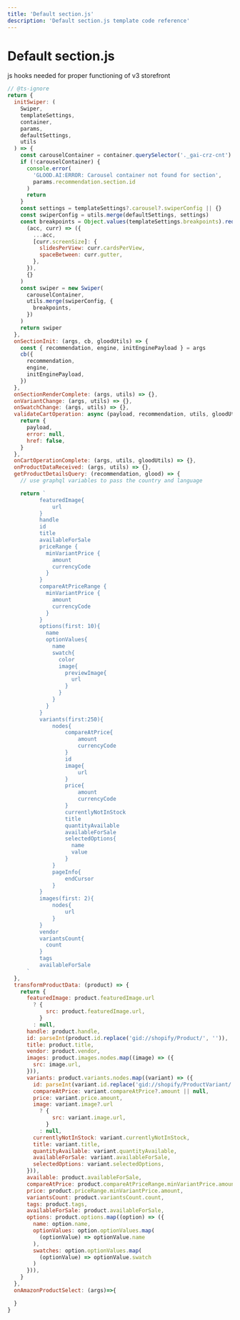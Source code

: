 ```yaml
---
title: 'Default section.js'
description: 'Default section.js template code reference'
---
```


# Default section.js

js hooks needed for proper functioning of v3 storefront 

```js
// @ts-ignore
return {
  initSwiper: (
    Swiper,
    templateSettings,
    container,
    params,
    defaultSettings,
    utils
  ) => {
    const carouselContainer = container.querySelector('._gai-crz-cnt')
    if (!carouselContainer) {
      console.error(
        'GLOOD.AI:ERROR: Carousel container not found for section',
        params.recommendation.section.id
      )
      return
    }
    const settings = templateSettings?.carousel?.swiperConfig || {}
    const swiperConfig = utils.merge(defaultSettings, settings)
    const breakpoints = Object.values(templateSettings.breakpoints).reduce(
      (acc, curr) => ({
        ...acc,
        [curr.screenSize]: {
          slidesPerView: curr.cardsPerView,
          spaceBetween: curr.gutter,
        },
      }),
      {}
    )
    const swiper = new Swiper(
      carouselContainer,
      utils.merge(swiperConfig, {
        breakpoints,
      })
    )
    return swiper
  },
  onSectionInit: (args, cb, gloodUtils) => {
    const { recommendation, engine, initEnginePayload } = args
    cb({
      recommendation,
      engine,
      initEnginePayload,
    })
  },
  onSectionRenderComplete: (args, utils) => {},
  onVariantChange: (args, utils) => {},
  onSwatchChange: (args, utils) => {},
  validateCartOperation: async (payload, recommendation, utils, gloodUtils) => {
    return {
      payload,
      error: null,
      href: false,
    }
  },
  onCartOperationComplete: (args, utils, gloodUtils) => {},
  onProductDataReceived: (args, utils) => {},
  getProductDetailsQuery: (recommendation, glood) => {
    // use graphql variables to pass the country and language

    return `
          featuredImage{
              url
          }
          handle
          id
          title
          availableForSale
          priceRange {
            minVariantPrice {
              amount
              currencyCode
            }
          }
          compareAtPriceRange {
            minVariantPrice {
              amount
              currencyCode
            }
          }
          options(first: 10){
            name
            optionValues{
              name
              swatch{
                color
                image{
                  previewImage{
                    url
                  }
                }
              }
            }
          }
          variants(first:250){
              nodes{
                  compareAtPrice{
                      amount
                      currencyCode
                  }
                  id
                  image{
                      url
                  }
                  price{
                      amount
                      currencyCode
                  }
                  currentlyNotInStock
                  title
                  quantityAvailable
                  availableForSale
                  selectedOptions{
                    name
                    value
                  }
              }
              pageInfo{
                  endCursor
              }
          }
          images(first: 2){
              nodes{
                  url
              }
          }
          vendor
          variantsCount{
            count
          }
          tags
          availableForSale
      `
  },
  transformProductData: (product) => {
    return {
      featuredImage: product.featuredImage.url
        ? {
            src: product.featuredImage.url,
          }
        : null,
      handle: product.handle,
      id: parseInt(product.id.replace('gid://shopify/Product/', '')),
      title: product.title,
      vendor: product.vendor,
      images: product.images.nodes.map((image) => ({
        src: image.url,
      })),
      variants: product.variants.nodes.map((variant) => ({
        id: parseInt(variant.id.replace('gid://shopify/ProductVariant/', '')),
        compareAtPrice: variant.compareAtPrice?.amount || null,
        price: variant.price.amount,
        image: variant.image?.url
          ? {
              src: variant.image.url,
            }
          : null,
        currentlyNotInStock: variant.currentlyNotInStock,
        title: variant.title,
        quantityAvailable: variant.quantityAvailable,
        availableForSale: variant.availableForSale,
        selectedOptions: variant.selectedOptions,
      })),
      available: product.availableForSale,
      compareAtPrice: product.compareAtPriceRange.minVariantPrice.amount,
      price: product.priceRange.minVariantPrice.amount,
      variantsCount: product.variantsCount.count,
      tags: product.tags,
      availableForSale: product.availableForSale,
      options: product.options.map((option) => ({
        name: option.name,
        optionValues: option.optionValues.map(
          (optionValue) => optionValue.name
        ),
        swatches: option.optionValues.map(
          (optionValue) => optionValue.swatch
        )
      })),
    }
  },
  onAmazonProductSelect: (args)=>{

  }
}
```